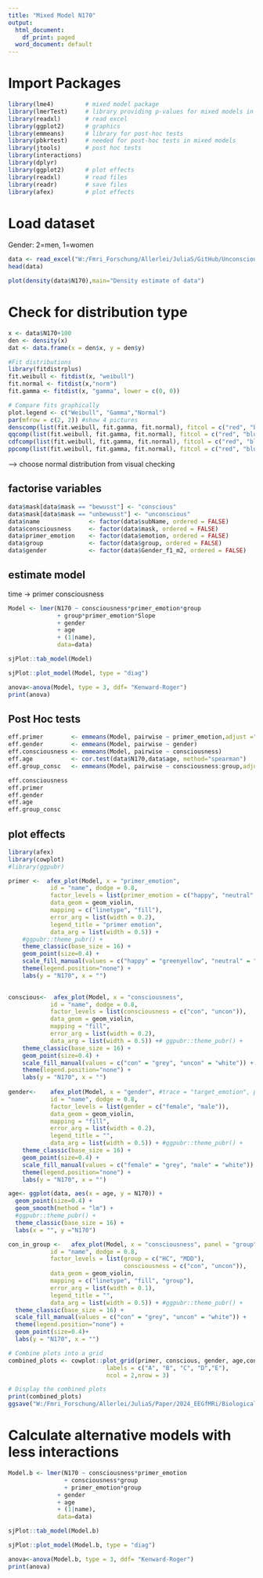 ```yaml
---
title: "Mixed Model N170"
output:
  html_document:
    df_print: paged
  word_document: default
---
```


# Import Packages

```r
library(lme4)         # mixed model package
library(lmerTest)     # library providing p-values for mixed models in lme4
library(readxl)       # read excel
library(ggplot2)      # graphics
library(emmeans)      # library for post-hoc tests
library(pbkrtest)     # needed for post-hoc tests in mixed models
library(jtools)       # post hoc tests
library(interactions) 
library(dplyr)
library(ggplot2)      # plot effects
library(readxl)       # read files
library(readr)        # save files
library(afex)         # plot effects
```

# Load dataset

Gender: 2=men, 1=women

```r
data <- read_excel("W:/Fmri_Forschung/Allerlei/JuliaS/GitHub/UnconsciousBias/data/merged_N170_datasets_perBlock.xlsx")
head(data)
```

```r
plot(density(data$N170),main="Density estimate of data")
```

# Check for distribution type

```r
x <- data$N170+100
den <- density(x)
dat <- data.frame(x = den$x, y = den$y) 

#Fit distributions
library(fitdistrplus)
fit.weibull <- fitdist(x, "weibull")
fit.normal <- fitdist(x,"norm")
fit.gamma <- fitdist(x, "gamma", lower = c(0, 0))

# Compare fits graphically
plot.legend <- c("Weibull", "Gamma","Normal")
par(mfrow = c(2, 2)) #show 4 pictures
denscomp(list(fit.weibull, fit.gamma, fit.normal), fitcol = c("red", "blue","green"), legendtext = plot.legend)
qqcomp(list(fit.weibull, fit.gamma, fit.normal), fitcol = c("red", "blue","green"), legendtext = plot.legend)
cdfcomp(list(fit.weibull, fit.gamma, fit.normal), fitcol = c("red", "blue","green"), legendtext = plot.legend)
ppcomp(list(fit.weibull, fit.gamma, fit.normal), fitcol = c("red", "blue","green"), legendtext = plot.legend)


```

--\> choose normal distribution from visual checking

## factorise variables

```r
data$mask[data$mask == "bewusst"] <- "conscious"
data$mask[data$mask == "unbewusst"] <- "unconscious"
data$name              <- factor(data$subName, ordered = FALSE)
data$consciousness     <- factor(data$mask, ordered = FALSE)
data$primer_emotion    <- factor(data$emotion, ordered = FALSE)
data$group             <- factor(data$group, ordered = FALSE)
data$gender            <- factor(data$Gender_f1_m2, ordered = FALSE)
```

## estimate model

time -\> primer consciousness

```r
Model <- lmer(N170 ~ consciousness*primer_emotion*group 
              + group*primer_emotion*Slope
              + gender 
              + age
              + (1|name),
              data=data)
```

```r
sjPlot::tab_model(Model)
```

```r
sjPlot::plot_model(Model, type = "diag")
```

```r
anova<-anova(Model, type = 3, ddf= "Kenward-Roger")
print(anova)
```

## Post Hoc tests

```r
eff.primer        <- emmeans(Model, pairwise ~ primer_emotion,adjust ="bonferroni")
eff.gender        <- emmeans(Model, pairwise ~ gender)
eff.consciousness <- emmeans(Model, pairwise ~ consciousness)
eff.age           <- cor.test(data$N170,data$age, method="spearman")
eff.group_consc   <- emmeans(Model, pairwise ~ consciousness:group,adjust ="bonferroni")
```

```r
eff.consciousness
eff.primer
eff.gender 
eff.age 
eff.group_consc
```

## plot effects
```r
library(afex)     
library(cowplot)
#library(ggpubr)
```
```r
primer <-  afex_plot(Model, x = "primer_emotion", 
            id = "name", dodge = 0.8, 
            factor_levels = list(primer_emotion = c("happy", "neutral","sad")),
            data_geom = geom_violin, 
            mapping = c("linetype", "fill"),
            error_arg = list(width = 0.2),
            legend_title = "primer emotion",
            data_arg = list(width = 0.5)) + 
    #ggpubr::theme_pubr() + 
    theme_classic(base_size = 16) +
    geom_point(size=0.4) +
    scale_fill_manual(values = c("happy" = "greenyellow", "neutral" = "lightblue", "sad"= "orange")) + 
    theme(legend.position="none") +
    labs(y = "N170", x = "")

  
conscious<-  afex_plot(Model, x = "consciousness", 
            id = "name", dodge = 0.8,
            factor_levels = list(consciousness = c("con", "uncon")),
            data_geom = geom_violin, 
            mapping = "fill",
            error_arg = list(width = 0.2),
            data_arg = list(width = 0.5)) +# ggpubr::theme_pubr() + 
    theme_classic(base_size = 16) +
    geom_point(size=0.4) +
    scale_fill_manual(values = c("con" = "grey", "uncon" = "white")) +
    theme(legend.position="none") + 
    labs(y = "N170", x = "")
  
gender<-    afex_plot(Model, x = "gender", #trace = "target_emotion", panel = "consciousness", 
            id = "name", dodge = 0.8,
            factor_levels = list(gender = c("female", "male")),
            data_geom = geom_violin, 
            mapping = "fill",
            error_arg = list(width = 0.2),
            legend_title = "",
            data_arg = list(width = 0.5)) + #ggpubr::theme_pubr() + 
    theme_classic(base_size = 16) +
    geom_point(size=0.4) +
    scale_fill_manual(values = c("female" = "grey", "male" = "white")) +
    theme(legend.position="none") + 
    labs(y = "N170", x = "")

age<- ggplot(data, aes(x = age, y = N170)) +
  geom_point(size=0.4) +
  geom_smooth(method = "lm") +
  #ggpubr::theme_pubr() +
  theme_classic(base_size = 16) +
  labs(x = "", y ="N170")

con_in_group <-   afex_plot(Model, x = "consciousness", panel = "group", 
            id = "name", dodge = 0.8,
            factor_levels = list(group = c("HC", "MDD"),
                                 consciousness = c("con", "uncon")),
            data_geom = geom_violin, 
            mapping = c("linetype", "fill", "group"), 
            error_arg = list(width = 0.1),
            legend_title = "",
            data_arg = list(width = 0.5)) + #ggpubr::theme_pubr() +
  theme_classic(base_size = 16) +
  scale_fill_manual(values = c("con" = "grey", "uncon" = "white")) +
  theme(legend.position="none") + 
  geom_point(size=0.4)+
  labs(y = "N170", x = "")
```

```r
# Combine plots into a grid
combined_plots <- cowplot::plot_grid(primer, conscious, gender, age,con_in_group,
                            labels = c("A", "B", "C", "D","E"),
                            ncol = 2,nrow = 3)

# Display the combined plots
print(combined_plots)
ggsave("W:/Fmri_Forschung/Allerlei/JuliaS/Paper/2024_EEGfMRi/BiologicalPsychiatrySubmission/Revision2/Plots/GLMM_N170.tiff", combined_plots, width = 6, height = 7)
```

# Calculate alternative models with less interactions

```r
Model.b <- lmer(N170 ~ consciousness*primer_emotion 
                + consciousness*group 
                + primer_emotion*group  
              + gender 
              + age
              + (1|name),
              data=data)
```

```r
sjPlot::tab_model(Model.b)
```

```r
sjPlot::plot_model(Model.b, type = "diag")
```

```r
anova<-anova(Model.b, type = 3, ddf= "Kenward-Roger")
print(anova)
```
